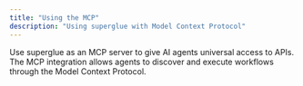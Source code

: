 ```yaml
---
title: "Using the MCP"
description: "Using superglue with Model Context Protocol"
---
```


Use superglue as an MCP server to give AI agents universal access to APIs. The MCP integration allows agents to discover and execute workflows through the Model Context Protocol.

